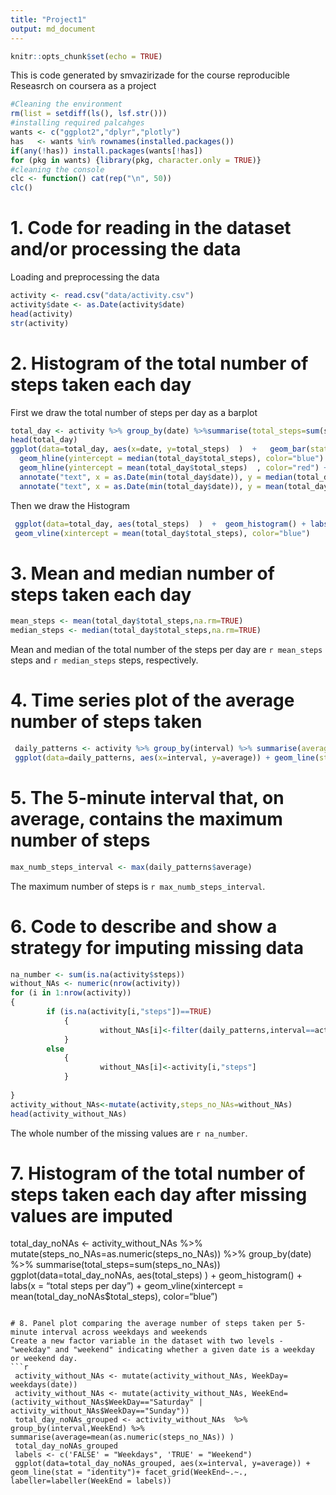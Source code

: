 ```yaml
---
title: "Project1"
output: md_document
---
```


```r
knitr::opts_chunk$set(echo = TRUE)
```

This is code generated by smvazirizade for the course reproducible Reseasrch on coursera as a project

```r
#Cleaning the environment
rm(list = setdiff(ls(), lsf.str()))
#installing required palcahges
wants <- c("ggplot2","dplyr","plotly")
has   <- wants %in% rownames(installed.packages())
if(any(!has)) install.packages(wants[!has])
for (pkg in wants) {library(pkg, character.only = TRUE)}
#cleaning the console
clc <- function() cat(rep("\n", 50))
clc()
```



# 1. Code for reading in the dataset and/or processing the data
Loading and preprocessing the data
```r
activity <- read.csv("data/activity.csv")
activity$date <- as.Date(activity$date)
head(activity)
str(activity)
```


# 2. Histogram of the total number of steps taken each day  
First we draw the total number of steps per day as a barplot  
```r
total_day <- activity %>% group_by(date) %>%summarise(total_steps=sum(steps,na.rm=TRUE),na=mean(is.na(steps)))
head(total_day)
ggplot(data=total_day, aes(x=date, y=total_steps)  )  +   geom_bar(stat="identity") + 
  geom_hline(yintercept = median(total_day$total_steps), color="blue") + 
  geom_hline(yintercept = mean(total_day$total_steps)  , color="red") +
  annotate("text", x = as.Date(min(total_day$date)), y = median(total_day$total_steps)+500 ,label = "Median", color="blue") +
  annotate("text", x = as.Date(min(total_day$date)), y = mean(total_day$total_steps)+500 ,label = "Mean", color="red")   
```  

Then we draw the Histogram  

```r
 ggplot(data=total_day, aes(total_steps)  )  +  geom_histogram() + labs(x = "total steps per day") +
 geom_vline(xintercept = mean(total_day$total_steps), color="blue")  
```


# 3. Mean and median number of steps taken each day  
```r
mean_steps <- mean(total_day$total_steps,na.rm=TRUE)
median_steps <- median(total_day$total_steps,na.rm=TRUE)
```
Mean and median of the total number of the steps per day are  `r mean_steps` steps and `r median_steps` steps, respectively.  

# 4. Time series plot of the average number of steps taken  
```r
 daily_patterns <- activity %>% group_by(interval) %>% summarise(average=mean(steps,na.rm=TRUE)) 
 ggplot(data=daily_patterns, aes(x=interval, y=average)) + geom_line(stat = "identity")
```

# 5. The 5-minute interval that, on average, contains the maximum number of steps  
```r
max_numb_steps_interval <- max(daily_patterns$average)
```
The maximum number of steps is `r max_numb_steps_interval`.  

# 6. Code to describe and show a strategy for imputing missing data  
```r
na_number <- sum(is.na(activity$steps))
without_NAs <- numeric(nrow(activity))
for (i in 1:nrow(activity))
{
        if (is.na(activity[i,"steps"])==TRUE)
            {
                    without_NAs[i]<-filter(daily_patterns,interval==activity[i,"interval"]) %>% select(average)
            } 
        else
            {
                    without_NAs[i]<-activity[i,"steps"]
            }
                    
}
activity_without_NAs<-mutate(activity,steps_no_NAs=without_NAs)
head(activity_without_NAs)
```
The whole number of the missing values are `r na_number`. 

# 7. Histogram of the total number of steps taken each day after missing values are imputed  
 total_day_noNAs <- activity_without_NAs %>% mutate(steps_no_NAs=as.numeric(steps_no_NAs)) %>% group_by(date) %>% summarise(total_steps=sum(steps_no_NAs))
 ggplot(data=total_day_noNAs, aes(total_steps)  )  +  geom_histogram() + labs(x = "total steps per day") +
   geom_vline(xintercept = mean(total_day_noNAs$total_steps), color="blue")  
```

# 8. Panel plot comparing the average number of steps taken per 5-minute interval across weekdays and weekends  
Create a new factor variable in the dataset with two levels - "weekday" and "weekend" indicating whether a given date is a weekday or weekend day.
```r
 activity_without_NAs <- mutate(activity_without_NAs, WeekDay= weekdays(date))  
 activity_without_NAs <- mutate(activity_without_NAs, WeekEnd= (activity_without_NAs$WeekDay=="Saturday" |  activity_without_NAs$WeekDay=="Sunday"))  
 total_day_noNAs_grouped <- activity_without_NAs  %>% group_by(interval,WeekEnd) %>% summarise(average=mean(as.numeric(steps_no_NAs)) )
 total_day_noNAs_grouped
 labels <- c('FALSE' = "Weekdays", 'TRUE' = "Weekend")
 ggplot(data=total_day_noNAs_grouped, aes(x=interval, y=average)) + geom_line(stat = "identity")+ facet_grid(WeekEnd~.~., labeller=labeller(WeekEnd = labels)) 
 
```




